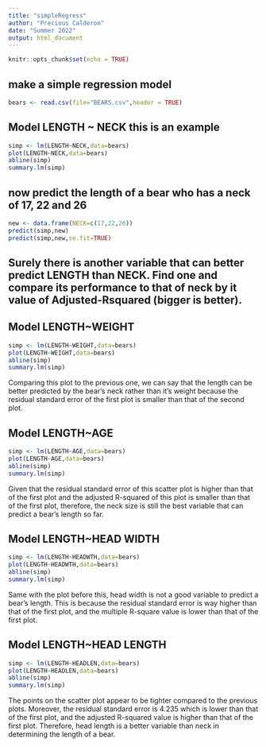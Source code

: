```yaml
---
title: "simpleRegress"
author: "Precious Calderon"
date: "Summer 2022"
output: html_document
---
```


```r
knitr::opts_chunk$set(echo = TRUE)
```

## make a simple regression model

```r
bears <- read.csv(file="BEARS.csv",header = TRUE)
```

## Model LENGTH ~ NECK  this is an example  

```r
simp <- lm(LENGTH~NECK,data=bears)
plot(LENGTH~NECK,data=bears)
abline(simp)
summary.lm(simp)
```

## now predict the length of a bear who has a neck of 17, 22 and 26


```r
new <- data.frame(NECK=c(17,22,26))
predict(simp,new)
predict(simp,new,se.fit=TRUE)
```
## Surely there is another variable that can better predict LENGTH than NECK. Find one and compare its performance to that of neck by it value of Adjusted-Rsquared (bigger is better).
  
    
      
## Model LENGTH~WEIGHT  
```r
simp <- lm(LENGTH~WEIGHT,data=bears)
plot(LENGTH~WEIGHT,data=bears)
abline(simp)
summary.lm(simp)
```
  
Comparing this plot to the previous one, we can say that the length can be better predicted by the bear's neck rather than it's weight because the residual standard error of the first plot is smaller than that of the second plot.   
   
  
## Model LENGTH~AGE
```r
simp <- lm(LENGTH~AGE,data=bears)
plot(LENGTH~AGE,data=bears)
abline(simp)
summary.lm(simp)
```
    
Given that the residual standard error of this scatter plot is higher than that of the first plot and the adjusted R-squared of this plot is smaller than that of the first plot, therefore, the neck size is still the best variable that can predict a bear's length so far. 


## Model LENGTH~HEAD WIDTH
  
```r
simp <- lm(LENGTH~HEADWTH,data=bears)
plot(LENGTH~HEADWTH,data=bears)
abline(simp)
summary.lm(simp)
```
  
Same with the plot before this, head width is not a good variable to predict a bear's length. This is because the residual standard error is way higher than that of the first plot, and the multiple R-square value is lower than that of the first plot. 

## Model LENGTH~HEAD LENGTH

```r
simp <- lm(LENGTH~HEADLEN,data=bears)
plot(LENGTH~HEADLEN,data=bears)
abline(simp)
summary.lm(simp)
```

The points on the scatter plot appear to be tighter compared to the previous plots. Moreover, the residual standard error is 4.235 which is lower than that of the first plot, and the adjusted R-squared value is higher than that of the first plot. Therefore, head length is a better variable than neck in determining the length of a bear. 

